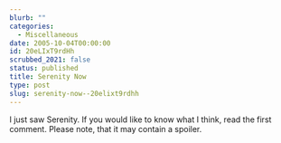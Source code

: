 ```yaml
---
blurb: ""
categories:
  - Miscellaneous
date: 2005-10-04T00:00:00
id: 20eLIxT9rdHh
scrubbed_2021: false
status: published
title: Serenity Now
type: post
slug: serenity-now--20elixt9rdhh
---
```


I just saw Serenity. If you would like to know what I think, read
the first comment. Please note, that it may contain a spoiler.